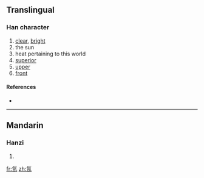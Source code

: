 ==Translingual==

===Han character===
{{Han char|rn=84|rad=气|as=04|sn=8|four=|canj=人弓日 (ONA)}}

# [[clear]], [[bright]]
# the sun
# heat pertaining to this world
# [[superior]]
# [[upper]]
# [[front]]

====References====
* {{Han ref|kx=0599.060|dkj=17049|dj=0990.190|hdz=32010.100|uh=6C1C|ud=27676}}

----

==Mandarin==

===Hanzi===
{{cmn-hanzi|pin=[[rì]] ([[ri4]])|wg=jih<sup>4</sup>}}

# {{defn|Mandarin}}

[[fr:氜]]
[[zh:氜]]